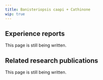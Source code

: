 ---
title: Banisteriopsis caapi + Cathinone
wip: true
---

## Experience reports

This page is still being written.

## Related research publications

This page is still being written.

